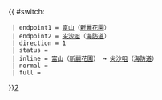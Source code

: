 {{ #switch: {{{format|}}}
  | endpoint1 = [[富山]]（[[新麗花園]]）
  | endpoint2 = [[尖沙咀]]（[[海防道]]）
  | direction = 1
  | status = {{HK Bus Status|M}}
  | inline = [[富山]]（[[新麗花園]]） → [[尖沙咀]]（[[海防道]]）
  | normal =
  | full =
}}<noinclude>[[category:九龍居民巴士路線模板|2‎]]</noinclude>